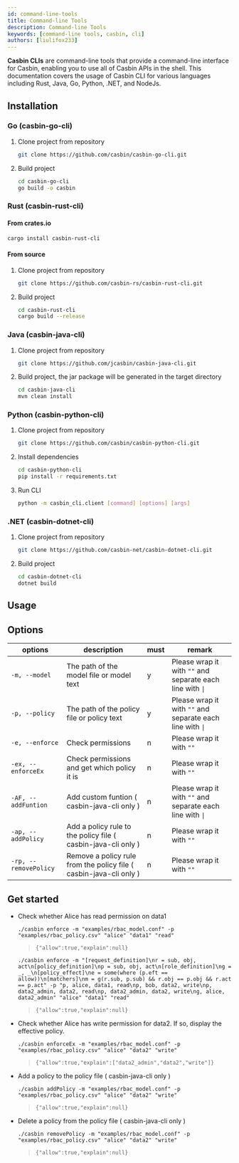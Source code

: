 ```yaml
---
id: command-line-tools
title: Command-line Tools
description: Command-line Tools
keywords: [command-line tools, casbin, cli]
authors: [liulifox233]
---
```


**Casbin CLIs** are command-line tools that provide a command-line interface for Casbin, enabling you to use all of Casbin APIs in the shell. This documentation covers the usage of Casbin CLI for various languages including Rust, Java, Go, Python, .NET, and NodeJs.

## Installation

### Go (casbin-go-cli)

1. Clone project from repository

    ```bash
    git clone https://github.com/casbin/casbin-go-cli.git
    ```

2. Build project

    ```bash
    cd casbin-go-cli
    go build -o casbin
    ```

### Rust (casbin-rust-cli)

#### From crates.io

```bash
cargo install casbin-rust-cli
```

#### From source

1. Clone project from repository

    ```bash
    git clone https://github.com/casbin-rs/casbin-rust-cli.git
    ```

2. Build project

    ```bash
    cd casbin-rust-cli
    cargo build --release
    ```

### Java (casbin-java-cli)

1. Clone project from repository

    ```bash
    git clone https://github.com/jcasbin/casbin-java-cli.git
    ```

2. Build project, the jar package will be generated in the target directory

    ```bash
    cd casbin-java-cli
    mvn clean install
    ```

### Python (casbin-python-cli)

1. Clone project from repository

    ```bash
    git clone https://github.com/casbin/casbin-python-cli.git
    ```

2. Install dependencies

    ```bash
    cd casbin-python-cli
    pip install -r requirements.txt
    ```

3. Run CLI

    ```bash
    python -m casbin_cli.client [command] [options] [args]
    ```

### .NET (casbin-dotnet-cli)

1. Clone project from repository

    ```bash
    git clone https://github.com/casbin-net/casbin-dotnet-cli.git
    ```

2. Build project

    ```bash
    cd casbin-dotnet-cli
    dotnet build
    ```

## Usage

## Options

| options               | description                                                          | must | remark                                                    |
|-----------------------|----------------------------------------------------------------------|------|-----------------------------------------------------------|
| `-m, --model`         | The path of the model file or model text                             | y    | Please wrap it with `""` and separate each line with `\|` |
| `-p, --policy`        | The path of the policy file or policy text                           | y    | Please wrap it with `""` and separate each line with `\|` |
| `-e, --enforce`       | Check permissions                                                    | n    | Please wrap it with `""`                                  |
| `-ex, --enforceEx`    | Check permissions and get which policy it is                         | n    | Please wrap it with `""`                                  |
| `-AF, --addFuntion`   | Add custom funtion ( casbin-java-cli only )                          | n    | Please wrap it with `""` and separate each line with `\|` |
| `-ap, --addPolicy`    | Add a policy rule to the policy file ( casbin-java-cli only )        | n    | Please wrap it with `""`                                  |
| `-rp, --removePolicy` | Remove a policy rule from the policy file ( casbin-java-cli only )   | n    | Please wrap it with `""`                                  |

## Get started

- Check whether Alice has read permission on data1

    ```shell
    ./casbin enforce -m "examples/rbac_model.conf" -p "examples/rbac_policy.csv" "alice" "data1" "read"
    ```

    > `{"allow":true,"explain":null}`

    ```shell
    ./casbin enforce -m "[request_definition]\nr = sub, obj, act\n[policy_definition]\np = sub, obj, act\n[role_definition]\ng = _, _\n[policy_effect]\ne = some(where (p.eft == allow))\n[matchers]\nm = g(r.sub, p.sub) && r.obj == p.obj && r.act == p.act" -p "p, alice, data1, read\np, bob, data2, write\np, data2_admin, data2, read\np, data2_admin, data2, write\ng, alice, data2_admin" "alice" "data1" "read"
    ```

    > `{"allow":true,"explain":null}`

- Check whether Alice has write permission for data2. If so, display the effective policy.

    ```shell
    ./casbin enforceEx -m "examples/rbac_model.conf" -p "examples/rbac_policy.csv" "alice" "data2" "write"
    ```

    > `{"allow":true,"explain":["data2_admin","data2","write"]}`

- Add a policy to the policy file ( casbin-java-cli only )

    ```shell
    ./casbin addPolicy -m "examples/rbac_model.conf" -p "examples/rbac_policy.csv" "alice" "data2" "write"
    ```

    > `{"allow":true,"explain":null}`

- Delete a policy from the policy file ( casbin-java-cli only )

    ```shell
    ./casbin removePolicy -m "examples/rbac_model.conf" -p "examples/rbac_policy.csv" "alice" "data2" "write"
    ```

    > `{"allow":true,"explain":null}`
